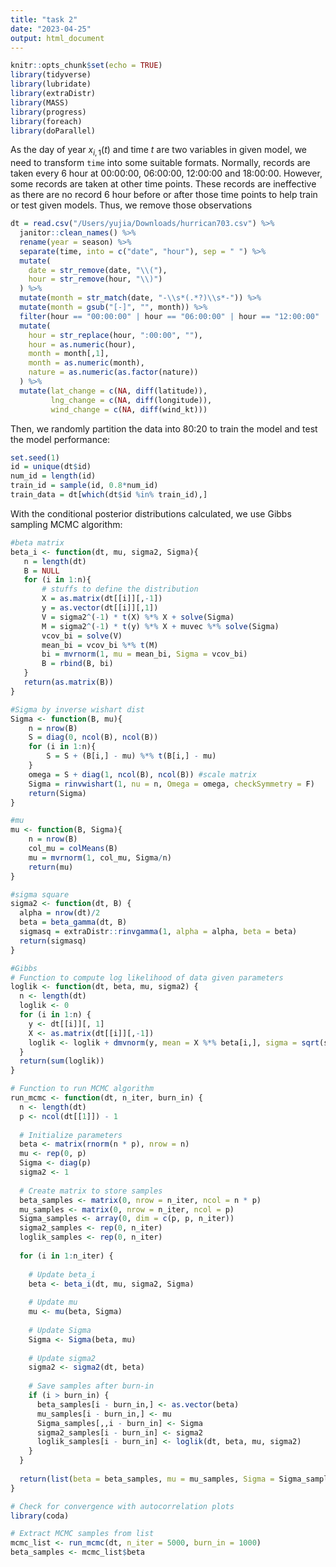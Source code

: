 ---
title: "task 2"
date: "2023-04-25"
output: html_document
---

```{r setup, include=FALSE}
knitr::opts_chunk$set(echo = TRUE)
library(tidyverse)
library(lubridate)
library(extraDistr)
library(MASS)
library(progress)
library(foreach)
library(doParallel)
```

As the day of year $x_{i,1}(t)$ and time $t$ are two variables in given model, we need to transform `time` into some suitable formats. Normally, records are taken every 6 hour at 00:00:00, 06:00:00, 12:00:00 and 18:00:00. However, some records are taken at other time points. These records are ineffective as there are no record 6 hour before or after those time points to help train or test given models. Thus, we remove those observations
```{r echo=FALSE}
dt = read.csv("/Users/yujia/Downloads/hurrican703.csv") %>%
  janitor::clean_names() %>% 
  rename(year = season) %>% 
  separate(time, into = c("date", "hour"), sep = " ") %>% 
  mutate(
    date = str_remove(date, "\\("),
    hour = str_remove(hour, "\\)")
  ) %>% 
  mutate(month = str_match(date, "-\\s*(.*?)\\s*-")) %>% 
  mutate(month = gsub("[-]", "", month)) %>% 
  filter(hour == "00:00:00" | hour == "06:00:00" | hour == "12:00:00" | hour == "18:00:00") %>% 
  mutate(
    hour = str_replace(hour, ":00:00", ""),
    hour = as.numeric(hour),
    month = month[,1],
    month = as.numeric(month),
    nature = as.numeric(as.factor(nature))
  ) %>%
  mutate(lat_change = c(NA, diff(latitude)),
         lng_change = c(NA, diff(longitude)),
         wind_change = c(NA, diff(wind_kt)))
```

Then, we randomly partition the data into 80:20 to train the model and test the model performance:
```{r echo=FALSE}
set.seed(1)
id = unique(dt$id)
num_id = length(id)
train_id = sample(id, 0.8*num_id)
train_data = dt[which(dt$id %in% train_id),]
```


With the conditional posterior distributions calculated, we use Gibbs sampling MCMC algorithm:
```{r Initialize parameters}
#beta matrix
beta_i <- function(dt, mu, sigma2, Sigma){
   n = length(dt)
   B = NULL
   for (i in 1:n){
       # stuffs to define the distribution
       X = as.matrix(dt[[i]][,-1]) 
       y = as.vector(dt[[i]][,1])
       V = sigma2^(-1) * t(X) %*% X + solve(Sigma)
       M = sigma2^(-1) * t(y) %*% X + muvec %*% solve(Sigma)
       vcov_bi = solve(V)
       mean_bi = vcov_bi %*% t(M) 
       bi = mvrnorm(1, mu = mean_bi, Sigma = vcov_bi)
       B = rbind(B, bi)
   }
   return(as.matrix(B))
}

#Sigma by inverse wishart dist
Sigma <- function(B, mu){
    n = nrow(B)
    S = diag(0, ncol(B), ncol(B))
    for (i in 1:n){
        S = S + (B[i,] - mu) %*% t(B[i,] - mu)
    }
    omega = S + diag(1, ncol(B), ncol(B)) #scale matrix
    Sigma = rinvwishart(1, nu = n, Omega = omega, checkSymmetry = F)
    return(Sigma)
}

#mu 
mu <- function(B, Sigma){
    n = nrow(B)
    col_mu = colMeans(B)
    mu = mvrnorm(1, col_mu, Sigma/n)
    return(mu)
}

#sigma square 
sigma2 <- function(dt, B) {
  alpha = nrow(dt)/2
  beta = beta_gamma(dt, B)
  sigmasq = extraDistr::rinvgamma(1, alpha = alpha, beta = beta) 
  return(sigmasq)
}

```


```{r}
#Gibbs
# Function to compute log likelihood of data given parameters
loglik <- function(dt, beta, mu, sigma2) {
  n <- length(dt)
  loglik <- 0
  for (i in 1:n) {
    y <- dt[[i]][, 1]
    X <- as.matrix(dt[[i]][,-1])
    loglik <- loglik + dmvnorm(y, mean = X %*% beta[i,], sigma = sqrt(sigma2) * diag(nrow(y)), log = TRUE)
  }
  return(sum(loglik))
}

# Function to run MCMC algorithm
run_mcmc <- function(dt, n_iter, burn_in) {
  n <- length(dt)
  p <- ncol(dt[[1]]) - 1
  
  # Initialize parameters
  beta <- matrix(rnorm(n * p), nrow = n)
  mu <- rep(0, p)
  Sigma <- diag(p)
  sigma2 <- 1
  
  # Create matrix to store samples
  beta_samples <- matrix(0, nrow = n_iter, ncol = n * p)
  mu_samples <- matrix(0, nrow = n_iter, ncol = p)
  Sigma_samples <- array(0, dim = c(p, p, n_iter))
  sigma2_samples <- rep(0, n_iter)
  loglik_samples <- rep(0, n_iter)
  
  for (i in 1:n_iter) {
    
    # Update beta_i
    beta <- beta_i(dt, mu, sigma2, Sigma)
    
    # Update mu
    mu <- mu(beta, Sigma)
    
    # Update Sigma
    Sigma <- Sigma(beta, mu)
    
    # Update sigma2
    sigma2 <- sigma2(dt, beta)
    
    # Save samples after burn-in
    if (i > burn_in) {
      beta_samples[i - burn_in,] <- as.vector(beta)
      mu_samples[i - burn_in,] <- mu
      Sigma_samples[,,i - burn_in] <- Sigma
      sigma2_samples[i - burn_in] <- sigma2
      loglik_samples[i - burn_in] <- loglik(dt, beta, mu, sigma2)
    }
  }
  
  return(list(beta = beta_samples, mu = mu_samples, Sigma = Sigma_samples, sigma2 = sigma2_samples, loglik = loglik_samples))
}

```


```{r}
# Check for convergence with autocorrelation plots
library(coda)

# Extract MCMC samples from list
mcmc_list <- run_mcmc(dt, n_iter = 5000, burn_in = 1000)
beta_samples <- mcmc_list$beta

```








